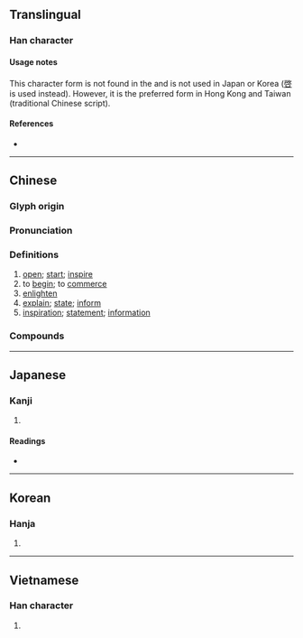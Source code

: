 {{character info/new}}
{{also|啓|启}}
==Translingual==
{{Han simplified forms|啟|啓|启}}

===Han character===
{{Han char|rn=66|rad=攴|as=07|sn=11|four=38604|canj=HROK|ids=⿰启攵}}

====Usage notes====
This character form is not found in the {{w|Kangxi dictionary}} and is not used in Japan or Korea ([[啓]] is used instead). However, it is the preferred form in Hong Kong and Taiwan (traditional Chinese script).

====References====
* {{Han ref|kx=0196.261|dkj=03821|hdz=21463.080|uh=555F|ud=21855|bh=B1D2|bd=45522}}

----

==Chinese==
{{zh-forms|s=启|t2=啓}}

===Glyph origin===
{{Han etym}}

===Pronunciation===
{{zh-pron
|m=qǐ
|c=kai2
|h=pfs=khí
|md=
|mn=khé
|w=
|mc=y
|oc=y
|cat=n,v
}}

===Definitions===
{{zh-hanzi}}

# [[open]]; [[start]]; [[inspire]]
# to [[begin]]; to [[commerce]]
# [[enlighten]]
# [[explain]]; [[state]]; [[inform]]
# [[inspiration]]; [[statement]]; [[information]]

===Compounds===
{{zh-der|啟動|啟蒙|啟發|啟航|啟程|啟事|啟用|開啟|啟示}}

----

==Japanese==

===Kanji===
{{ja-kanji|grade=|rs=攴07}}

# {{defn|lang=ja|sort=攴07}}

====Readings====
* {{ja-readings|on=[[けい]] (kei)|kun=[[ひらく]] (hiraku), [[もうす]] (mousu)}}

----

==Korean==

===Hanja===
{{ko-hanja|hangeul=계|rv=gye|mr=kye}}

# {{defn|lang=ko|sort=攴07}}

----

==Vietnamese==

===Han character===
{{vi-hantu|[[khải]], [[khơi]], [[khui]]|rs=攴07}}

# {{defn|lang=vi|sort=攴07}}